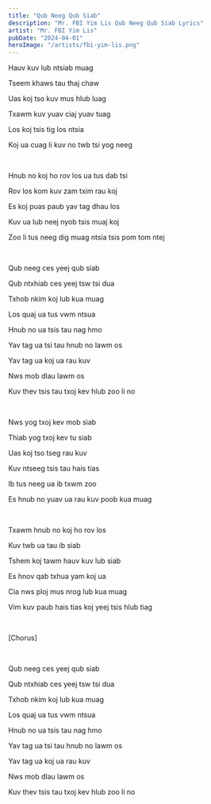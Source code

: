 ```yaml
---
title: "Qub Neeg Qub Siab"
description: "Mr. FBI Yim Lis Qub Neeg Qub Siab Lyrics"
artist: "Mr. FBI Yim Lis"
pubDate: "2024-04-01"
heroImage: "/artists/fbi-yim-lis.png"
---
```


Hauv kuv lub ntsiab muag

Tseem khaws tau thaj chaw

Uas koj tso kuv mus hlub luag

Txawm kuv yuav ciaj yuav tuag

Los koj tsis tig los ntsia

Koj ua cuag li kuv no twb tsi yog neeg

<br />

Hnub no koj ho rov los ua tus dab tsi

Rov los kom kuv zam txim rau koj

Es koj puas paub yav tag dhau los

Kuv ua lub neej nyob tsis muaj koj

Zoo li tus neeg dig muag ntsia tsis pom tom ntej

<br />

Qub neeg ces yeej qub siab

Qub ntxhiab ces yeej tsw tsi dua

Txhob nkim koj lub kua muag

Los quaj ua tus vwm ntsua

Hnub no ua tsis tau nag hmo

Yav tag ua tsi tau hnub no lawm os

Yav tag ua koj ua rau kuv

Nws mob dlau lawm os

Kuv thev tsis tau txoj kev hlub zoo li no

<br />

Nws yog txoj kev mob siab

Thiab yog txoj kev tu siab

Uas koj tso tseg rau kuv

Kuv ntseeg tsis tau hais tias

Ib tus neeg ua ib txwm zoo

Es hnub no yuav ua rau kuv poob kua muag

<br />

Txawm hnub no koj ho rov los

Kuv twb ua tau ib siab

Tshem koj tawm hauv kuv lub siab

Es hnov qab txhua yam koj ua

Cia nws ploj mus nrog lub kua muag

Vim kuv paub hais tias koj yeej tsis hlub tiag

<br />

[Chorus]

<br />

Qub neeg ces yeej qub siab

Qub ntxhiab ces yeej tsw tsi dua

Txhob nkim koj lub kua muag

Los quaj ua tus vwm ntsua

Hnub no ua tsis tau nag hmo

Yav tag ua tsi tau hnub no lawm os

Yav tag ua koj ua rau kuv

Nws mob dlau lawm os

Kuv thev tsis tau txoj kev hlub zoo li no
